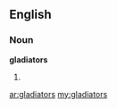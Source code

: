 ==English==

===Noun===
'''gladiators'''

# {{plural of|[[gladiator]]}}

[[ar:gladiators]]
[[my:gladiators]]